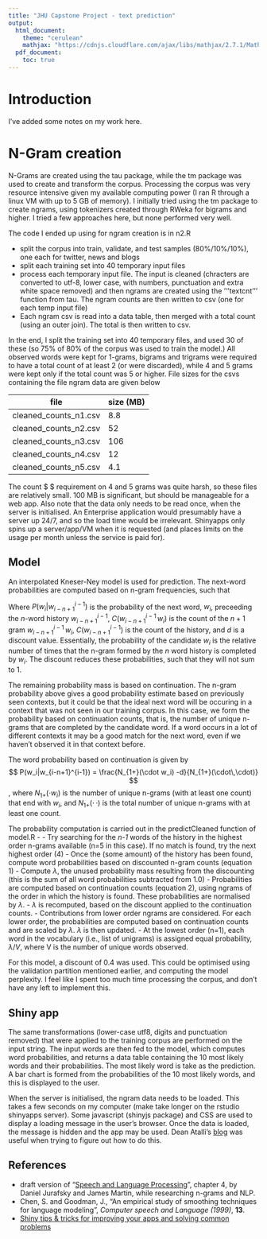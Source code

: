 ```yaml
---
title: "JHU Capstone Project - text prediction"
output:
  html_document:
    theme: "cerulean" 
    mathjax: "https://cdnjs.cloudflare.com/ajax/libs/mathjax/2.7.1/MathJax.js?config=TeX-AMS-MML_HTMLorMML"
  pdf_document:
    toc: true
---
```


<script type="text/x-mathjax-config">
MathJax.Hub.Config({
  TeX: { 
      equationNumbers: { 
            autoNumber: "all"      } 
  }
});
</script>

# Introduction
I've added some notes on my work here. 

# N-Gram creation
N-Grams are created using the tau package, while the tm package was used to create and transform the corpus. Processing the corpus was very resource intensive given my available computing power (I ran R through a linux VM with up to 5 GB of memory). I initially tried using the tm package to create ngrams, using tokenizers created through RWeka for bigrams and higher. I tried a few approaches here, but none performed very well. 

The code I ended up using for ngram creation is in n2.R


  * split the corpus into train, validate, and test samples (80%/10%/10%), one each for twitter, news and blogs
  * split each training set into 40 temporary input files
  * process each temporary input file. The input is cleaned (chracters are converted to utf-8, lower case, with  numbers, punctuation and extra white space removed) and then ngrams are created using the '''textcnt''' function from tau. The ngram counts are then written to csv (one for each temp input file)
  * Each ngram csv is read into a data table, then merged with a total count (using an outer join). The total is then written to csv.

  In the end, I split the training set into 40 temporary files, and used 30 of these (so 75% of 80% of the corpus was used to train the model.) All observed words were kept for 1-grams, bigrams and trigrams were required to have a total count of at least 2 (or were discarded), while 4 and 5 grams were kept only if the total count was 5 or higher. File sizes for the csvs containing the file ngram data are given below


|file| size (MB) |
|--------|-----|
|cleaned_counts_n1.csv| 8.8 |
|cleaned_counts_n2.csv| 52 |
|cleaned_counts_n3.csv| 106 |
|cleaned_counts_n4.csv| 12 |
|cleaned_counts_n5.csv| 4.1 |

The count $ \geq 5$ requirement on 4 and 5 grams was quite harsh, so these files are relatively small. 100 MB is significant, but should be manageable for a web app. Also note that the data only needs to be read once, when the server is initialised. An Enterprise application would presumably have a server up 24/7, and so the load time would be irrelevant. Shinyapps only spins up a server/app/VM when it is requested (and places limits on the usage per month unless the service is paid for).

## Model

An interpolated Kneser-Ney model is used for prediction. The next-word probabilities are computed based on n-gram frequencies, such that 

\begin{equation}
P(w_i|w_{i-n+1}^{i-1}) = \frac{C(w_{i-n+1}^{i-1} \, w_i) -d}{C(w_{i-n+1}^{i-1})}
\end{equation}

Where $P(w_i|w_{i-n+1}^{i-1})$ is the probability of the next word, $w_i$, preceeding the $n$-word history $w_{i-n+1}^{i-1}$, $C(w_{i-n+1}^{i-1} \, w_i)$ is the count of the $n+1$ gram $w_{i-n+1}^{i-1} \, w_i$, $C(w_{i-n+1}^{i-1})$ is the count of the history, and $d$ is a discount value. Essentially, the probability of the candidate $w_i$ is the relative number of times that the n-gram formed by the $n$ word history is completed by $w_i$. The discount reduces these probabilities, such that they will not sum to 1.

The remaining probability mass is based on continuation. The n-gram probability above gives a good probability estimate based on previously seen contexts, but it could be that the ideal next word will be occuring in a context that was not seen in our training corpus. In this case, we form the probability based on continuation counts, that is, the number of unique n-grams that are completed by the candidate word. If a word occurs in a lot of different contexts it may be a good match for the next word, even if we haven't observed it in that context before.

The word probability based on continuation is given by
$$ P(w_i|w_{i-n+1}^{i-1}) = \frac{N_{1+}(\cdot w_i) -d}{N_{1+}(\cdot\,\cdot)} $$,
where $N_{1+}(\cdot w_i)$ is the number of unique n-grams (with at least one count) that end with $w_i$, and $N_{1+}(\cdot\,\cdot)$ is the total number of unique n-grams with at least one count. 

The probability computation is carried out in the predictCleaned function of model.R -
  - Try searching for the _n-1_ words of the history in the highest order n-grams available (n=5 in this case). If no match is found, try the next highest order (4)
  - Once the (some amount) of the history has been found, compute word probabilities based on discounted n-gram counts (equation 1)
  - Compute $\lambda$, the unused probability mass resulting from the discounting (this is the sum of all word probabilities subtracted from 1.0)
  - Probabilities are computed based on continuation counts (equation 2), using ngrams of the order in which the history is found. These probabilities are normalised by $\lambda$.
  - $\lambda$ is recomputed, based on the discount applied to the continuation counts.
  - Contributions from lower order ngrams are considered. For each lower order, the probabilities are computed based on continuation counts and are scaled by $\lambda$. $\lambda$ is then updated.
  - At the lowest order (n=1), each word in the vocabulary (i.e., list of unigrams) is assigned equal probability, $\lambda/V$, where V is the number of unique words observed.

For this model, a discount of 0.4 was used. This could be optimised using the validation partition mentioned earlier, and computing the model perplexity. I feel like I spent too much time processing the corpus, and don't have any left to implement this.

## Shiny app

The same transformations (lower-case utf8, digits and punctuation removed) that were applied to the training corpus are performed on the input string. The input words are then fed to the model, which computes word probabilities, and returns a data table containing the 10 most likely words and their probabilities. The most likely word is take as the prediction. A bar chart is formed from the probabilities of the 10 most likely words, and this is displayed to the user.

When the server is initialised, the ngram data needs to be loaded. This takes a few seconds on my computer (make take longer on the rstudio shinyapps server). Some javascript (shinyjs package) and CSS are used to display a loading message in the user's browser. Once the data is loaded, the message is hidden and the app may be used. Dean Atalli's [blog](http://deanattali.com/blog/advanced-shiny-tips/) was useful when trying to figure out how to do this.

## References

  * draft version of "[Speech and Language Processing](https://web.stanford.edu/~jurafsky/slp3/4.pdf)", chapter 4, by Daniel Jurafsky and James Martin, while researching n-grams and NLP. 
  * Chen, S. and Goodman, J., "An empirical study of smoothing techniques for language modeling", _Computer speech and Language (1999)_, __13__.
  * [Shiny tips & tricks for improving your apps and solving common problems](http://deanattali.com/blog/advanced-shiny-tips/)








 
